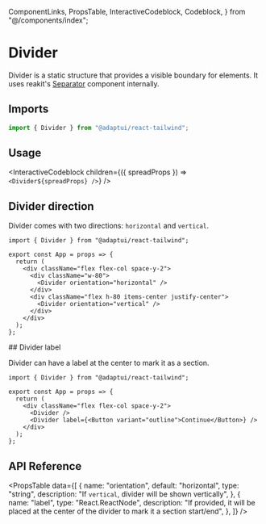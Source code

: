   ComponentLinks,
  PropsTable,
  InteractiveCodeblock,
  Codeblock,
} from "@/components/index";

# Divider

Divider is a static structure that provides a visible boundary for elements. It
uses reakit's [Separator](https://reakit.io/docs/separator/) component
internally.

<ComponentLinks github="divider" story="primitives-divider" />

## Imports

```js
import { Divider } from "@adaptui/react-tailwind";
```

## Usage

<InteractiveCodeblock
  children={({ spreadProps }) => `<Divider${spreadProps} />`}
/>

## Divider direction

Divider comes with two directions: `horizontal` and `vertical`.

<Codeblock live noInline>

```
import { Divider } from "@adaptui/react-tailwind";

export const App = props => {
  return (
    <div className="flex flex-col space-y-2">
      <div className="w-80">
        <Divider orientation="horizontal" />
      </div>
      <div className="flex h-80 items-center justify-center">
        <Divider orientation="vertical" />
      </div>
    </div>
  );
};
```

</Codeblock>
## Divider label

Divider can have a label at the center to mark it as a section.

<Codeblock live noInline>

```
import { Divider } from "@adaptui/react-tailwind";

export const App = props => {
  return (
    <div className="flex flex-col space-y-2">
      <Divider />
      <Divider label={<Button variant="outline">Continue</Button>} />
    </div>
  );
};
```

</Codeblock>

## API Reference

<PropsTable
  data={[
    {
      name: "orientation",
      default: "horizontal",
      type: "string",
      description: "If `vertical`, divider will be shown vertically",
    },
    {
      name: "label",
      type: "React.ReactNode",
      description:
        "If provided, it will be placed at the center of the divider to mark it a section start/end",
    },
  ]}
/>
